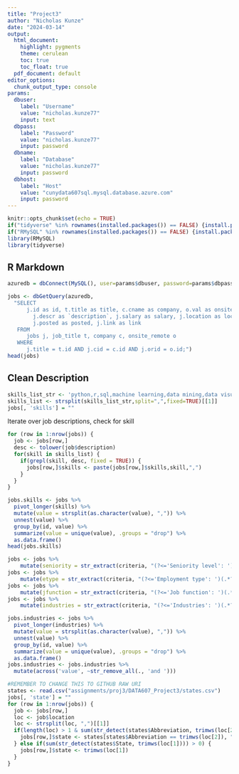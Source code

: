 ```yaml
---
title: "Project3"
author: "Nicholas Kunze"
date: "2024-03-14"
output:
  html_document:
    highlight: pygments
    theme: cerulean
    toc: true
    toc_float: true
  pdf_document: default
editor_options: 
  chunk_output_type: console
params:
  dbuser: 
    label: "Username"
    value: "nicholas.kunze77"
    input: text
  dbpass: 
    label: "Password"
    value: "nicholas.kunze77"
    input: password
  dbname: 
    label: "Database"
    value: "nicholas.kunze77"
    input: password
  dbhost: 
    label: "Host"
    value: "cunydata607sql.mysql.database.azure.com"
    input: password
---
```


```r
knitr::opts_chunk$set(echo = TRUE)
if("tidyverse" %in% rownames(installed.packages()) == FALSE) {install.packages("tidyverse")}
if("RMySQL" %in% rownames(installed.packages()) == FALSE) {install.packages("RMySQL")}
library(RMySQL)
library(tidyverse)
```

## R Markdown


```r
azuredb = dbConnect(MySQL(), user=params$dbuser, password=params$dbpass, dbname=params$dbname, host=params$dbhost)

jobs <- dbGetQuery(azuredb, 
  "SELECT 
      j.id as id, t.title as title, c.cname as company, o.val as onsite_remote, 
    	j.descr as `description`, j.salary as salary, j.location as location, j.criteria as criteria, 
    	j.posted as posted, j.link as link
   FROM 
      jobs j, job_title t, company c, onsite_remote o
   WHERE 
      j.title = t.id AND j.cid = c.id AND j.orid = o.id;")
head(jobs)
```

## Clean Description


```r
skills_list_str <- 'python,r,sql,machine learning,data mining,data visualization,big data,sql,nosql,hadoop,spark,statistics,a/b,cleaning,data warehouse,etl,data lake,communication,teamwork,sklearn,scikit,pandas,numpy,tensorflow,keras,pytorch,database,mysql,postgresql,oracle,mongo,cloud,aws,azure,google cloud,git,deep learning,dnn,neural network,powerbi,tableau,teradata,javascript,airflow,linux,perl,java,php,bachelor,master,phd,doctorate'
skills_list <- strsplit(skills_list_str,split=",",fixed=TRUE)[[1]]
jobs[, 'skills'] = ""
```

Iterate over job descriptions, check for skill 

```r
for (row in 1:nrow(jobs)) {
  job <- jobs[row,]
  desc <- tolower(job$description)
  for(skill in skills_list) {
    if(grepl(skill, desc, fixed = TRUE)) {
      jobs[row,]$skills <- paste(jobs[row,]$skills,skill,",")
    }
  }
}
```

```r
jobs.skills <- jobs %>%
  pivot_longer(skills) %>%
  mutate(value = strsplit(as.character(value), ",")) %>%
  unnest(value) %>%
  group_by(id, value) %>%
  summarize(value = unique(value), .groups = "drop") %>%
  as.data.frame()
head(jobs.skills)
```

```r
jobs <- jobs %>%
    mutate(seniority = str_extract(criteria, "(?<='Seniority level': ')(.*?)(?='\\})"))
jobs <- jobs %>%
    mutate(etype = str_extract(criteria, "(?<='Employment type': ')(.*?)(?='\\})"))
jobs <- jobs %>%
    mutate(jfunction = str_extract(criteria, "(?<='Job function': ')(.*?)(?='\\})"))
jobs <- jobs %>%
    mutate(industries = str_extract(criteria, "(?<='Industries': ')(.*?)(?='\\})"))
```

```r
jobs.industries <- jobs %>%
  pivot_longer(industries) %>%
  mutate(value = strsplit(as.character(value), ",")) %>%
  unnest(value) %>%
  group_by(id, value) %>%
  summarize(value = unique(value), .groups = "drop") %>%
  as.data.frame()
jobs.industries <- jobs.industries %>%
  mutate(across('value', ~str_remove_all(., 'and ')))
```

```r
#REMEMBER TO CHANGE THIS TO GITHUB RAW URI
states <- read.csv("assignments/proj3/DATA607_Project3/states.csv")
jobs[, 'state'] = ""
for (row in 1:nrow(jobs)) {
  job <- jobs[row,]
  loc <- job$location
  loc <- strsplit(loc, ",")[[1]]
  if(length(loc) > 1 & sum(str_detect(states$Abbreviation, trimws(loc[2]))) > 0) {
    jobs[row,]$state <- states[states$Abbreviation == trimws(loc[2]), "State"]
  } else if(sum(str_detect(states$State, trimws(loc[1]))) > 0) {
    jobs[row,]$state <- trimws(loc[1])
  }
}
```
